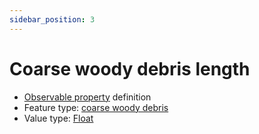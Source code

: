 ```yaml
---
sidebar_position: 3
---
```



# Coarse woody debris length

- [Observable property](/viewers/dawe-vocabs?uri=https://linked.data.gov.au/def/nrm/b15f883b-c2e7-408e-8146-3754bbd5693f) definition
- Feature type: [coarse woody debris](http://linked.data.gov.au/def/tern-cv/c001183f-c6b5-4162-8de9-0c7ed0eb3bfe)
- Value type: [Float](https://w3id.org/tern/ontologies/tern/Float)


<Example protocolModule="coarse-woody-debris-transect-measures" observableProperty="https://linked.data.gov.au/def/nrm/b15f883b-c2e7-408e-8146-3754bbd5693f" />
